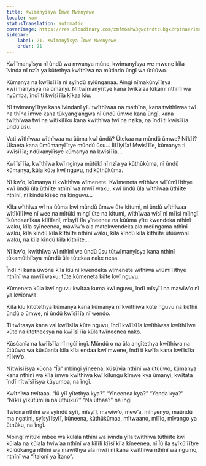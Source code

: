 ```yaml
---
title: Kwĩmanyĩsya Ĩmwe Mwenyewe
locale: kam
statusTranslation: automatic
coverImage: https://res.cloudinary.com/xmfm6mhw3gwctndtcubgx2rptnae/image/upload/v1740468922/small_cover_tratado_de_psicologia_revolucionaria_a4c0dca4e0.webp
sidebar:
    label: 21. Kwĩmanyĩsya Ĩmwe Mwenyewe
    order: 21
---
```

Kwĩĩmanyĩsya nĩ ũndũ wa mwanya mũno, kwĩmanyĩsya we mwene kĩla ĩvinda nĩ nzĩa ya kũtethya kwĩthĩwa na mũtindo ũngĩ wa ũtũũwo.

Kũmanya na kwĩĩsĩĩĩa nĩ syĩndũ syĩũnganaa. Aingi nĩmakũnyĩĩsya kwĩĩmanyĩsya na ũmanyi. Nĩ twĩmanyĩĩtye kana twĩkalaa kĩkainĩ nthĩnĩ wa nyũmba, ĩndĩ ti kwĩsĩĩĩa kĩkaa kĩu.

Nĩ twĩmanyĩĩtye kana ĩvindanĩ yĩu twĩthĩwaa na mathĩna, kana twĩthĩwaa twĩ na thĩna ĩmwe kana tũkyang’angwa nĩ ũndũ ũmwe kana ũngĩ, kana twĩthĩwaa twĩ na wĩtĩkĩlĩku kana kwĩthĩwa twĩ na nzika, na ĩndĩ ti kwĩsĩĩĩa ũndũ ũsu.

Vati wĩthĩwaa wĩthĩwaa na ũũma kwĩ ũndũ? Ũtekaa na mũndũ ũmwe? Nĩkĩĩ? Ũkaeta kana ũmũmanyĩĩtye mũndũ ũsu... Ĩlĩĩlyĩĩa! Mwĩsĩĩĩe, kũmanya ti kwĩsĩĩĩa; ndũkanyĩĩsye kũmanya na kwĩsĩĩĩa...

Kwĩĩsĩĩĩa, kwĩthĩwa kwĩ nginya mũtũkĩ nĩ nzĩa ya kũthũkũma, nĩ ũndũ kũmanya, kũla kũte kwĩ nguvu, ndikũthũkũma.

Nĩ kw’o, kũmanya ti kwĩthĩwa wĩmenete. Kwĩmeneta wĩthĩwa wĩĩũmĩĩĩthye kwĩ ũndũ ũla ũthiĩte nthĩnĩ wa mwĩĩ waku, kwĩ ũndũ ũla wĩthĩwaa ũthiĩte nthĩnĩ, nĩ kĩndũ kĩseo na kĩnguvu...

Kĩla wĩthĩwa wĩ na ũũma kwĩ mũndũ ũmwe ũte kĩtumi, nĩ ũndũ wĩthĩwaa wĩtĩkĩlĩlwe nĩ wee na mĩtũkĩ mingĩ ũte na kĩtumi, wĩthĩwaa wĩsĩ nĩ mĩĩsĩ mĩingĩ ĩkũndaanĩkaa kĩlĩlĩanĩ, mĩsyĩĩ ĩla yĩneenea na kũũma yĩte kwendeka nthĩnĩ waku, kĩla syĩneenea, mawĩw’o ala matekwendeka ala meũngama nthĩnĩ waku, kĩla kĩndũ kĩla kĩthiĩte nthĩnĩ waku, kĩla kĩndũ kĩla kĩthiĩte ũtũũwonĩ waku, na kĩla kĩndũ kĩla kĩthiĩte...

Nĩ kw’o, kwĩthĩwa wĩ nthĩnĩ wa ũndũ ũsu tũtwĩmanyĩsya kana nthĩnĩ tũkamũthiĩsya mũndũ ũla tũtekaa nake nesa.

Ĩndĩ nĩ kana ũwone kĩla kĩu nĩ kwendeka wĩmenete wĩthĩwa wĩũmĩĩĩthye nthĩnĩ wa mwĩĩ waku; tũte kũmeneta kũte kwĩ nguvu.

Kũmeneta kũla kwĩ nguvu kwĩtaa kuma kwĩ nguvu, ĩndĩ mĩsyĩĩ na mawĩw’o nĩ ya kwĩonwa.

Kĩla kĩu kĩtũtethya kũmanya kana kũmanya nĩ kwĩthĩwa kũte nguvu na kũthiĩ ũndũ o ũmwe, nĩ ũndũ kwĩsĩĩĩa nĩ wendo.

Ti twĩtasya kana vai kwĩĩsĩĩa kũte nguvu, ĩndĩ kwĩĩsĩĩa kwĩthĩwaa kwĩthĩĩwe kũte na ũtetheesya na kwĩĩsĩĩĩa kũla twĩneenea nako.

Kũsũanĩa na kwĩĩsĩĩa nĩ ngũĩ ingĩ. Mũndũ o na ũla angĩtethya kwĩthĩwa na ũtũũwo wa kũsũanĩa kĩla kĩla endaa kwĩ mwene, ĩndĩ ti kwĩĩa kana kwĩĩsĩĩa nĩ kw’o.

Nĩtwĩsĩĩsya kũona “Ĩũ” mbingĩ yĩneena, kũsũvĩa nthĩnĩ wa ũtũũwo, kũmanya kana nthĩnĩ wa kĩla ĩmwe kwĩthĩwa kwĩ kĩlungu kĩmwe kya ũmanyi, kwĩtata ĩndĩ nĩtwĩsĩĩsya kũyumba, na ĩngĩ.

Kwĩthĩwa twĩtaaa. “Ĩũ yĩĩ yĩtethya kya?” “Yĩneenea kya?” “Yenda kya?” “Nĩkĩĩ yĩkũtũmĩĩa na ũthũku?” “Na ũthaa?” na ĩngĩ.

Twĩona nthĩnĩ wa syĩndũ syĩĩ, mĩsyĩĩ, mawĩw’o, mew’a, mĩnyenyo, maũndũ ma ngatini, syĩsyĩĩsyĩĩ, kũneena, kũthũkũmaa, mĩtwaano, mĩĩlo, mĩvango ya ũthũku, na ĩngĩ.

Mbingĩ mĩtũkĩ mbee wa kũlala nthĩnĩ wa ĩvinda yĩla twĩthĩwa tũthiĩte kwĩ kũlala na kũlala twĩw’aa nthĩnĩ wa kĩlĩlĩ kĩĩsĩ kĩla kĩneenea, nĩ Ĩũ ila syĩkũlĩĩtye kũlũũkanga nthĩnĩ wa mawĩthya ala mwĩĩ nĩ kana kwĩthĩwa nthĩnĩ wa ngumo, nthĩnĩ wa “Ĩtalonĩ ya Ĩtano”.

